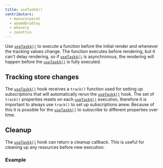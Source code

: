 ```yaml
---
title: useTask$()
contributors:
  - manucorporat
  - adamdbradley
  - mhevery
  - zanettin
---
```


Use [`useTask$()`](/docs/(qwik)/components/tasks/index.mdx#usetask) to execute a function before the initial render and whenever the tracking values change. The function executes before rendering, but it can't delay rendering, so if [`useTask$()`](/docs/(qwik)/components/tasks/index.mdx#usetask) is asynchronous, the rendering will happen before the [`useTask$()`](/docs/(qwik)/components/tasks/index.mdx#usetask) is fully executed.

## Tracking store changes

The [`useTask$()`](/docs/(qwik)/components/tasks/index.mdx#usetask) hook receives a `track()` function used for setting up subscriptions that will automatically rerun the [`useTask$()`](/docs/(qwik)/components/tasks/index.mdx#usetask) hook. The set of `track()` properties resets on each [`useTask$()`](/docs/(qwik)/components/tasks/index.mdx#usetask) execution, therefore it is important to always use `track()` to set up subscriptions anew. Because of this it is possible for the [`useTask$()`](/docs/(qwik)/components/tasks/index.mdx#usetask) to subscribe to different properties over time.

## Cleanup

The [`useTask$()`](/docs/(qwik)/components/tasks/index.mdx#usetask) hook can return a cleanup callback. This is useful for cleaning up any resources before new execution.

### Example
